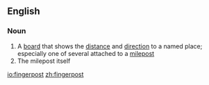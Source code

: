 ==English==

===Noun===
{{wikipedia}}
{{en-noun}}

# A [[board]] that shows the [[distance]] and [[direction]] to a named place; especially one of several attached to a [[milepost]]
# The milepost itself

[[io:fingerpost]]
[[zh:fingerpost]]